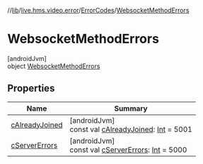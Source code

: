//[lib](/api-reference/android/v2/home/content)/[live.hms.video.error](../../index)/[ErrorCodes](../index)/[WebsocketMethodErrors](index)

# WebsocketMethodErrors

[androidJvm]\
object [WebsocketMethodErrors](index)

## Properties

| Name                               | Summary                                                                                                                                           |
| ---------------------------------- | ------------------------------------------------------------------------------------------------------------------------------------------------- |
| [cAlreadyJoined](c-already-joined) | [androidJvm]<br />const val [cAlreadyJoined](c-already-joined): [Int](https://kotlinlang.org/api/latest/jvm/stdlib/kotlin/-int/index.html) = 5001 |
| [cServerErrors](c-server-errors)   | [androidJvm]<br />const val [cServerErrors](c-server-errors): [Int](https://kotlinlang.org/api/latest/jvm/stdlib/kotlin/-int/index.html) = 5000   |
